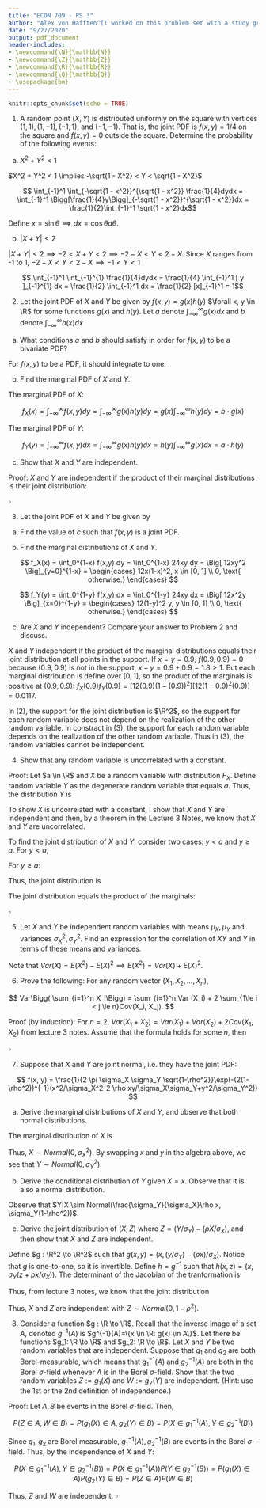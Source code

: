 ```yaml
---
title: "ECON 709 - PS 3"
author: "Alex von Hafften^[I worked on this problem set with a study group of Michael Nattinger, Andrew Smith, and Ryan Mather. I also discussed problems with Emily Case, Sarah Bass, and Danny Edgel.]"
date: "9/27/2020"
output: pdf_document
header-includes:
- \newcommand{\N}{\mathbb{N}}
- \newcommand{\Z}{\mathbb{Z}}
- \newcommand{\R}{\mathbb{R}}
- \newcommand{\Q}{\mathbb{Q}}
- \usepackage{bm}
---
```


```r
knitr::opts_chunk$set(echo = TRUE)
```

1. A random point $(X, Y)$ is distributed uniformly on the square with vertices $(1, 1), (1, -1), (-1, 1)$, and $(-1, -1)$. That is, the joint PDF is $f(x, y) = 1/4$ on the square and $f(x, y) = 0$ outside the square. Determine the probability of the following events:

(a) $X^2 + Y^2 < 1$

$X^2 + Y^2 < 1 \implies -\sqrt{1 - X^2} < Y < \sqrt{1 - X^2}$

$$ \int_{-1}^1 \int_{-\sqrt{1 - x^2}}^{\sqrt{1 - x^2}} \frac{1}{4}dydx =  \int_{-1}^1 \Bigg[\frac{1}{4}y\Bigg]_{-\sqrt{1 - x^2}}^{\sqrt{1 - x^2}}dx =  \frac{1}{2}\int_{-1}^1 \sqrt{1 - x^2}dx$$

Define $x = \sin \theta \implies dx = \cos \theta d \theta$.

\begin{align*}
\frac{1}{2}\int_{-1}^1 \sqrt{1 - x^2}dx &= \frac{1}{2}\int_{-\pi/2}^{\pi/2} \sqrt{1 - (\sin \theta)^2} \cos \theta d\theta \\
                                        &= \frac{1}{2}\int_{-\pi/2}^{\pi/2} \cos^2 \theta d\theta \\
                                        &= \frac{1}{4}\int_{-\pi/2}^{\pi/2} 1+\cos (2\theta) d\theta \\
                                        &= \frac{1}{4} \Bigg[\theta+\frac{\sin (2\theta)}{2}\Bigg]_{-\pi/2}^{\pi/2} \\
                                        &= \frac{1}{4} \Bigg[(\pi/2)+\frac{0}{2} - (-\pi/2) - \frac{0}{2}\Bigg] \\
                                        &= \frac{\pi}{4}
\end{align*}

(b) $|X + Y| < 2$

$|X + Y| < 2 \implies -2 < X +Y < 2 \implies -2-X<Y<2-X$. Since $X$ ranges from -1 to 1, $-2-X<Y<2-X \implies -1<Y<1$

$$ \int_{-1}^1 \int_{-1}^{1} \frac{1}{4}dydx = \frac{1}{4} \int_{-1}^1 [ y ]_{-1}^{1} dx  = \frac{1}{2} \int_{-1}^1 dx = \frac{1}{2} [x]_{-1}^1 = 1$$

\pagebreak

2. Let the joint PDF of $X$ and $Y$ be given by $f(x, y) = g(x)h(y)$ $\forall x, y \in \R$ for some functions $g(x)$ and $h(y)$. Let $a$ denote $\int_{-\infty}^\infty g(x)dx$ and $b$ denote $\int_{-\infty}^\infty h(x)dx$

(a) What conditions $a$ and $b$ should satisfy in order for $f(x, y)$ to be a bivariate PDF?

For $f(x, y)$ to be a PDF, it should integrate to one:

\begin{align*}
\int_{-\infty}^\infty \int_{-\infty}^\infty f(x, y) dx dy &= 1 \\
\implies \int_{-\infty}^\infty \int_{-\infty}^\infty g(x)h(y) dx dy &= 1 \\
\implies \int_{-\infty}^\infty g(x) dx \int_{-\infty}^\infty h(y) dy &= 1 \\
\implies a b &= 1 \\
\implies a &= b^{-1} \\
\end{align*}

(b) Find the marginal PDF of $X$ and $Y$.

The marginal PDF of $X$:

$$
f_X(x) = \int_{-\infty}^\infty f(x, y) dy = \int_{-\infty}^\infty g(x)h(y) dy = g(x)\int_{-\infty}^\infty h(y) dy = b \cdot g(x)
$$

The marginal PDF of $Y$:

$$
f_Y(y) = \int_{-\infty}^\infty f(x, y) dx = \int_{-\infty}^\infty g(x)h(y) dx = h(y)\int_{-\infty}^\infty g(x) dx = a \cdot h(y)
$$

(c) Show that $X$ and $Y$ are independent.

Proof: $X$ and $Y$ are independent if the product of their marginal distributions is their joint distribution:

\begin{align*}
f_X(x) \cdot f_Y(y) &= b \cdot g(x) \cdot a \cdot h(y) \\
                    &= b \cdot g(x) \cdot b^{-1} \cdot h(y) \\
                    &= g(x) \cdot h(y) \\
                    &= f(x, y) \\
\end{align*}

$\square$

\pagebreak

3. Let the joint PDF of $X$ and $Y$ be given by 

\begin{align*}
f(x, y) = \begin{cases} cxy & \text{ if } x, y \in [0, 1], x+y \le 1 \\ 0, & \text{ otherwise } \end{cases}
\end{align*}

(a) Find the value of $c$ such that $f(x, y)$ is a joint PDF.

\begin{align*}
        \int_0^1 \int_0^{1-x} f(x, y) dy dx &= 1 \\
\implies    \int_0^1 \int_0^{1-x} cxy dy dx &= 1 \\
\implies c\int_0^1 \Big[ \frac{xy^2}{2} \Big]_{y=0}^{1-x} dx &= 1\\
\implies \frac{c}{2} \int_0^1 x(1-x)^2 dx &= 1\\
\implies \frac{c}{2}\Big[ \frac{x^2}{2}-\frac{2x^3}{3}+\frac{x^4}{4} \Big]_{x=0}^1 &= 1\\
\implies \frac{c}{2}\Big[ \frac{1}{2}-\frac{2}{3}+\frac{1}{4} \Big] &= 1\\
\implies c &= 24\\
\end{align*}

(b) Find the marginal distributions of $X$ and $Y$.

$$
f_X(x) = \int_0^{1-x} f(x,y) dy = \int_0^{1-x} 24xy dy = \Big[ 12xy^2 \Big]_{y=0}^{1-x} = \begin{cases} 12x(1-x)^2, x \in [0, 1] \\ 0, \text{ otherwise.} \end{cases}
$$

$$
f_Y(y) = \int_0^{1-y} f(x,y) dx = \int_0^{1-y} 24xy dx = \Big[ 12x^2y \Big]_{x=0}^{1-y} = \begin{cases} 12(1-y)^2 y, y \in [0, 1] \\ 0, \text{ otherwise.} \end{cases}
$$

(c) Are $X$ and $Y$ independent? Compare your answer to Problem 2 and discuss.

$X$ and $Y$ independent if the product of the marginal distributions equals their joint distribution at all points in the support.  If $x=y=0.9$, $f(0.9, 0.9) = 0$ because $(0.9, 0.9)$ is not in the support, $x+y=0.9+0.9=1.8 > 1$. But each marginal distribution is define over $[0,1]$, so the product of the marginals is positive at $(0.9, 0.9)$: $f_X(0.9)f_Y(0.9) = [12(0.9)(1-(0.9))^2][12(1-0.9)^2 (0.9)] = 0.0117$.

In (2), the support for the joint distribution is $\R^2$, so the support for each random variable does not depend on the realization of the other random variable.  In constract in (3), the support for each random variable depends on the realization of the other random variable.  Thus in (3), the random variables cannot be independent.

\pagebreak

4. Show that any random variable is uncorrelated with a constant.

Proof: Let $a \in \R$ and $X$ be a random variable with distribution $F_X$. Define random variable $Y$ as the degenerate random variable that equals $a$.  Thus, the distribution $Y$ is

\begin{align*}
F_Y(y) = \begin{cases} 0, & y<a \\ 1, & y \ge a \end{cases}
\end{align*}

To show $X$ is uncorrelated with a constant, I show that $X$ and $Y$ are independent and then, by a theorem in the Lecture 3 Notes, we know that $X$ and $Y$ are uncorrelated.

To find the joint distribution of $X$ and $Y$, consider two cases: $y < a$ and $y \ge a$. For $y < a$,

\begin{align*}
F(x, y) &= P(X \le x \text{ and } Y \le y)\\
        &= P(X \le x \text{ and } Y \le a) \\
        &= 0
\end{align*}

For $y \ge a$:

\begin{align*}
F(x, y) &= P(X \le x \text{ and } Y \le y)\\
        &= P(X \le x) \\
        &= F_X(x)
\end{align*}

Thus, the joint distribution is

\begin{align*}
F(x, y) = \begin{cases} 0, & y<a \\ F_X(x), & y \ge a \end{cases}
\end{align*}

The joint distribution equals the product of the marginals:

\begin{align*}
F(x, y) = \begin{cases} 0*F_X(x), & y<a \\ 1*F_X(x), & y \ge a \end{cases} = \begin{cases} F_Y(y)*F_X(x), & y<a \\ F_Y(y)*F_X(x), & y \ge a \end{cases}.
\end{align*}

$\square$

\pagebreak

5. Let $X$ and $Y$ be independent random variables with means $\mu_X, \mu_Y$ and variances $\sigma_X^2, \sigma_Y^2$.  Find an expression for the correlation of $XY$ and $Y$ in terms of these means and variances.

Note that $Var(X) = E(X^2) - E(X)^2 \implies E(X^2) = Var(X) + E(X)^2$.

\begin{align*}
Corr(XY, Y) 
&= \frac{Cov(XY, Y)}{\sqrt{Var(XY) Var(Y)}} \\
&= \frac{E(XY^2)-E(XY)E(Y)}{\sigma_Y\sqrt{E((XY)^2)-E(XY)^2}} \\
&= \frac{E(X)E(Y^2)-E(X)E(Y)E(Y)}{\sigma_Y\sqrt{E(X^2)E(Y^2)-(E(X)E(Y))^2}} \\
&= \frac{\mu_X(Var(Y) + E(Y)^2)-\mu_X\mu_Y^2}{\sigma_Y\sqrt{(Var(X) + E(X)^2)(Var(Y) + E(Y)^2)-(\mu_X\mu_Y)^2}} \\
&= \frac{\mu_X\sigma_Y^2 + \mu_X\mu_Y^2-\mu_X\mu_Y^2}{\sigma_Y\sqrt{\sigma_Y^2\sigma_X^2 + \mu_X^2\sigma_Y^2 + \mu_Y^2\sigma_X^2 + \mu_Y^2\mu_X^2-\mu_X^2\mu_Y^2}} \\
&= \frac{\mu_X\sigma_Y}{\sqrt{\sigma_Y^2\sigma_X^2 + \mu_X^2\sigma_Y^2 + \mu_Y^2\sigma_X^2}}
\end{align*}

\pagebreak

6. Prove the following: For any random vector $(X_1, X_2, ..., X_n)$,

$$
Var\Bigg( \sum_{i=1}^n X_i\Bigg) = \sum_{i=1}^n Var (X_i) + 2 \sum_{1\le i < j \le n}Cov(X_i, X_j).
$$

Proof (by induction): For $n = 2$, $Var(X_1+X_2) = Var (X_1) + Var (X_2) + 2Cov(X_1, X_2)$ from lecture 3 notes.  Assume that the formula holds for some $n$, then

\begin{align*}
& Var\Bigg( \sum_{i=1}^{n+1} X_i\Bigg) \\
&= Var\Bigg( \sum_{i=1}^{n} X_i + X_{n+1} \Bigg) \\
&= Var\Bigg( \sum_{i=1}^{n} X_i \Bigg) + Var( X_{n+1} ) + 2Cov\Bigg(\sum_{i=1}^{n} X_i, X_{n+1}\Bigg)\\
&= \sum_{i=1}^n Var (X_i) + 2 \sum_{1\le i < j \le n}Cov(X_i, X_j) + Var( X_{n+1} )+2 \Bigg[E\Bigg(X_{n+1}\sum_{i=1}^{n} X_i\Bigg)+E\Bigg(X_{n+1}\Bigg)E\Bigg(\sum_{i=1}^{n} X_i\Bigg)\Bigg]\\
&= \sum_{i=1}^{n+1} Var (X_i) + 2 \sum_{1\le i < j \le n}Cov(X_i, X_j) + 2 \Bigg[\sum_{i=1}^{n}E\Bigg(X_{n+1} X_i\Bigg) + E\Bigg(X_{n+1}\Bigg) \sum_{i=1}^{n} E\Bigg(X_i\Bigg)\Bigg]\\
&= \sum_{i=1}^{n+1} Var (X_i) + 2 \sum_{1\le i < j \le n}Cov(X_i, X_j) + 2 \sum_{i=1}^{n}\Bigg[E\Bigg(X_{n+1} X_i\Bigg) + E\Bigg(X_{n+1}\Bigg)  E\Bigg(X_i\Bigg)\Bigg]\\
&= \sum_{i=1}^{n+1} Var (X_i) + 2 \sum_{1\le i < j \le n}Cov(X_i, X_j) + 2 \sum_{i=1}^{n}Cov\Bigg(X_{n+1} X_i\Bigg) \\
&= \sum_{i=1}^{n+1} Var (X_i) + 2 \sum_{1\le i < j \le n+1}Cov(X_i, X_j) \\
\end{align*}

$\square$

\pagebreak

7. Suppose that $X$ and $Y$ are joint normal, i.e. they have the joint PDF:

$$
f(x, y) = \frac{1}{2 \pi \sigma_X \sigma_Y \sqrt{1-\rho^2}}\exp(-(2(1-\rho^2))^{-1}(x^2/\sigma_X^2-2 \rho xy/\sigma_X\sigma_Y+y^2/\sigma_Y^2))
$$

(a) Derive the marginal distributions of $X$ and $Y$, and observe that both normal distributions.

The marginal distribution of $X$ is

\begin{align*}
& f_X(x) \\
&= \int_{-\infty}^{\infty} f(x, y) dy \\
&= \int_{-\infty}^{\infty} \frac{1}{2 \pi \sigma_X \sigma_Y \sqrt{1-\rho^2}} \exp\Bigg(-\frac{1}{2(1-\rho^2)}\Bigg(\frac{x^2}{\sigma_X^2}-\frac{2\rho xy}{\sigma_X\sigma_Y}+\frac{y^2}{\sigma_Y^2}\Bigg)\Bigg) dy  \\
&= \frac{1}{\sigma_X  \sqrt{2 \pi} } \int_{-\infty}^{\infty} \frac{1}{\sigma_Y\sqrt{1-\rho^2}\sqrt{2 \pi} } \exp\Bigg(-\frac{1}{2(1-\rho^2)}\Bigg(\frac{x^2}{\sigma_X^2}-\frac{2\rho xy}{\sigma_X\sigma_Y}+\frac{y^2}{\sigma_Y^2} + \frac{\rho^2x^2}{\sigma_X^2} - \frac{\rho^2x^2}{\sigma_X^2}\Bigg)\Bigg) dy\\
&= \frac{1}{\sigma_X  \sqrt{2 \pi} } \int_{-\infty}^{\infty} \frac{1}{\sigma_Y\sqrt{1-\rho^2}\sqrt{2 \pi} } \exp\Bigg(-\frac{1}{2(1-\rho^2)}\Bigg(\frac{y^2}{\sigma_Y^2} - \frac{2\rho xy}{\sigma_X\sigma_Y} + \frac{\rho^2x^2}{\sigma_X^2}\Bigg) - \frac{1}{2(1-\rho^2)} \Bigg(\frac{x^2}{\sigma_X^2} - \frac{\rho^2x^2}{\sigma_X^2}\Bigg)\Bigg) dy\\
&= \frac{1}{\sigma_X  \sqrt{2 \pi} } \int_{-\infty}^{\infty} \frac{1}{\sigma_Y\sqrt{1-\rho^2}\sqrt{2 \pi} } \exp\Bigg(-\frac{1}{2(1-\rho^2)} \Bigg(\frac{y^2}{\sigma_Y^2} - \frac{2\rho xy(\sigma_Y/\sigma_X)}{\sigma_Y^2} + \frac{\rho^2x^2(\sigma_Y^2/\sigma_X^2)}{\sigma_Y^2}\Bigg) - \frac{(1-\rho^2)}{2(1-\rho^2)} \Bigg(\frac{x^2}{\sigma_X^2}\Bigg)\Bigg) dy\\
&= \frac{1}{\sigma_X  \sqrt{2 \pi} } \int_{-\infty}^{\infty} \frac{1}{\sigma_Y\sqrt{1-\rho^2}\sqrt{2 \pi} } \exp\Bigg(-\frac{(y-\rho x(\sigma_Y/\sigma_X))^2}{2(1-\rho^2)\sigma_Y^2} - \frac{x^2}{2\sigma_X^2}\Bigg) dy\\
&= \frac{1}{\sigma_X  \sqrt{2 \pi} } \exp\Bigg( - \frac{x^2}{2\sigma_X^2}\Bigg)\int_{-\infty}^{\infty} \frac{1}{\sigma_Y\sqrt{1-\rho^2}\sqrt{2 \pi} } \exp\Bigg(-\frac{(y-\rho x(\sigma_Y/\sigma_X))^2}{2(1-\rho^2)\sigma_Y^2} \Bigg) dy\\
&= \frac{1}{\sigma_X  \sqrt{2 \pi} } \exp\Bigg( - \frac{x^2}{2\sigma_X^2}\Bigg)
\end{align*}

Thus, $X \sim Normal(0, \sigma_X^2)$.  By swapping $x$ and $y$ in the algebra above, we see that $Y \sim Normal(0, \sigma_Y^2)$.

\pagebreak

(b) Derive the conditional distribution of $Y$ given $X=x$. Observe that it is also a normal distribution.

\begin{align*}
f_{Y|X}(y|x) &= \frac{f_{X,Y}(x, y)}{f_X(x)} \\
&= \frac{1}{2 \pi \sigma_X \sigma_Y \sqrt{1-\rho^2}} \exp\Bigg(-\frac{1}{2(1-\rho^2)}\Bigg(\frac{x^2}{\sigma_X^2}-\frac{2\rho xy}{\sigma_X\sigma_Y}+\frac{y^2}{\sigma_Y^2}\Bigg)\Bigg) \Bigg[\frac{1}{ \sigma_X\sqrt{2\pi}} \exp \Bigg(-\frac{x^2}{2\sigma_X^2}\Bigg)\Bigg]^{-1} \\
&= \frac{1} { \sigma_Y \sqrt{1- \rho^2} \sqrt{2\pi} } \exp\Bigg(-\frac{1}{2(1-\rho^2)} \Bigg(\frac{x^2}{\sigma_X^2}-\frac{2\rho xy}{\sigma_X\sigma_Y}+\frac{y^2}{\sigma_Y^2}\Bigg)+\frac{x^2}{2\sigma_X^2}\Bigg) \\
&= \frac{1} { \sigma_Y \sqrt{1- \rho^2} \sqrt{2\pi}} \exp\Bigg(-\frac{1}{2(1-\rho^2)} \Bigg(\frac{x^2}{\sigma_X^2}-\frac{2\rho xy}{\sigma_X\sigma_Y}+\frac{y^2}{\sigma_Y^2}-\frac{x^2(1-\rho^2)}{\sigma_X^2}\Bigg)\Bigg) \\
&= \frac{1} { \sigma_Y \sqrt{1- \rho^2} \sqrt{2\pi}} \exp\Bigg(-\frac{1}{2(1-\rho^2)} \Bigg(\frac{y^2}{\sigma_Y^2} - \frac{2\rho xy}{\sigma_X\sigma_Y} + \frac{x^2\rho^2}{\sigma_X^2}\Bigg)\Bigg) \\
&= \frac{1} { \sigma_Y \sqrt{1- \rho^2} \sqrt{2\pi}} \exp\Bigg(-\frac{1}{2(1-\rho^2)} \Bigg(\frac{y}{\sigma_Y}-\frac{x\rho}{\sigma_X}\Bigg)^2\Bigg) \\
&= \frac{1} { \sigma_Y \sqrt{1- \rho^2} \sqrt{2\pi}} \exp\Bigg(-\frac{1}{2} \frac{(y-\frac{\sigma_Y}{\sigma_X}\rho x)^2}{(1-\rho^2)\sigma_Y^2}\Bigg)
\end{align*}

Observe that $Y|X \sim Normal(\frac{\sigma_Y}{\sigma_X}\rho x, \sigma_Y(1-\rho^2))$.

\pagebreak

(c) Derive the joint distribution of $(X, Z)$ where $Z = (Y/\sigma_Y)-(\rho X/\sigma_X)$, and then show that $X$ and $Z$ are independent.

Define $g : \R^2 \to \R^2$ such that $g(x, y) = (x, (y/\sigma_Y)-(\rho x)/\sigma_X)$.  Notice that $g$ is one-to-one, so it is invertible. Define $h = g^{-1}$ such that $h(x, z) = (x, \sigma_Y(z+\rho x /\sigma_X))$. The determinant of the Jacobian of the tranformation is

\begin{align*}
|J| &= \begin{vmatrix} \frac{\partial h_1(x, z)}{\partial x} & \frac{\partial h_1(x, z)}{\partial z} \\ \frac{\partial h_2(x, z)}{\partial x} & \frac{\partial h_2(x, z)}{\partial z} \end{vmatrix}\\
&= \begin{vmatrix} 1 & 0 \\ \frac{\rho\sigma_Y}{\sigma_X} & \sigma_Y \end{vmatrix}\\
&= \sigma_Y
\end{align*}

Thus, from lecture 3 notes, we know that the joint distribution 

\begin{align*}
& f_{X, Z}(x, z) \\
&= f_{X, Y}(h(x, z))|J| \\
&= \frac{1}{2 \pi \sigma_X \sigma_Y \sqrt{1-\rho^2}} \exp\Bigg(-\frac{1}{2(1-\rho^2)}\Bigg(\frac{x^2}{\sigma_X^2}-\frac{2\rho x(\sigma_Y(z+\rho x /\sigma_X))}{\sigma_X\sigma_Y}+\frac{(\sigma_Y(z+\rho x /\sigma_X))^2}{\sigma_Y^2}\Bigg)\Bigg) \sigma_Y\\
&= \frac{1}{2 \pi \sigma_X \sqrt{1-\rho^2}} \exp\Bigg(-\frac{1}{2(1-\rho^2)} \Bigg(\frac{x^2}{\sigma_X^2}-\frac{2 \rho x(z+\rho x /\sigma_X)}{\sigma_X}+(z+\rho x /\sigma_X)^2\Bigg)\Bigg) \\
&= \frac{1}{2 \pi \sigma_X \sqrt{1-\rho^2}} \exp\Bigg(-\frac{1}{2(1-\rho^2)} \Bigg(\frac{x^2}{\sigma_X^2} - \frac{2 \rho xz}{\sigma_X} - \frac{2 \rho^2 x^2}{\sigma_X^2} + z^2 + \frac{2z\rho x}{\sigma_X}+\frac{\rho^2 x^2}{\sigma_X^2}\Bigg)\Bigg) \\
&= \frac{1}{2 \pi \sigma_X \sqrt{1-\rho^2}} \exp\Bigg(-\frac{1}{2(1-\rho^2)} \Bigg(\frac{x^2}{\sigma_X^2}  - \frac{ \rho^2 x^2}{\sigma_X^2} + z^2 \Bigg)\Bigg) \\
&= \frac{1}{2 \pi \sigma_X \sqrt{1-\rho^2}} \exp\Bigg(-\frac{1}{2(1-\rho^2)} \Bigg(\frac{(1-\rho^2)x^2}{\sigma_X^2} + z^2 \Bigg)\Bigg) \\
&= \frac{1}{2 \pi \sigma_X \sqrt{1-\rho^2}} \exp\Bigg(-\frac{1}{2} \Bigg(\frac{x^2}{\sigma_X^2} + \frac{z^2}{(1-\rho^2)} \Bigg)\Bigg) \\
&= \frac{1}{\sqrt{2 \pi} \sigma_X } \exp\Bigg(-\frac{1}{2} \Bigg(\frac{x^2}{\sigma_X^2} \Bigg)\Bigg)\frac{1}{\sqrt{2 \pi} \sqrt{1-\rho^2}} \exp\Bigg(-\frac{1}{2} \Bigg( \frac{z^2}{(1-\rho^2)} \Bigg)\Bigg) \\
&= f_X(x) \frac{1}{\sqrt{2 \pi} \sqrt{1-\rho^2}} \exp\Bigg(-\frac{1}{2} \Bigg( \frac{z^2}{(1-\rho^2)} \Bigg)\Bigg) \\
\end{align*}
Thus, $X$ and $Z$ are independent with $Z \sim Normal(0, 1-\rho^2)$.

\pagebreak

8. Consider a function $g : \R \to \R$. Recall that the inverse image of a set $A$, denoted $g^{-1}(A)$ is $g^{-1}(A)=\{x \in \R: g(x) \in A\}$.  Let there be functions $g_1: \R \to \R$ and $g_2: \R \to \R$.  Let $X$ and $Y$ be two random variables that are independent.  Suppose that $g_1$ and $g_2$ are both Borel-measurable, which means that $g_1^{-1}(A)$ and $g_2^{-1}(A)$ are both in the Borel $\sigma$-field whenever $A$ is in the Borel $\sigma$-field.  Show that the two random variables $Z := g_1(X)$ and $W:=g_2(Y)$ are independent.  (Hint: use the 1st or the 2nd definition of independence.)

Proof: Let $A, B$ be events in the Borel $\sigma$-field. Then,

$$
P(Z \in A, W \in B) = P(g_1(X) \in A, g_2(Y) \in B) = P(X \in g_1^{-1}(A), Y \in g_2^{-1}(B))
$$

Since $g_1, g_2$ are Borel measurable, $g_1^{-1}(A), g_2^{-1}(B)$ are events in the Borel $\sigma$-field. Thus, by the independence of $X$ and $Y$:

$$
P(X \in g_1^{-1}(A), Y \in g_2^{-1}(B)) = P(X \in g_1^{-1}(A)) P(Y \in g_2^{-1}(B)) = P(g_1(X) \in A) P(g_2(Y) \in B) = P(Z \in A)P(W \in B)
$$

Thus, $Z$ and $W$ are independent. $\square$
